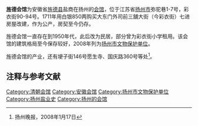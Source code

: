 {{noteTA
|1=zh-hans:彩衣;zh-hant:彩衣;
}}
{{文物保护单位
| 级别 = 市县级
| 省名 = 江苏省
| 市/县名 = 扬州市
| 图片 = 
| 名称 = 旌德会馆
| 编号 = 81
| 分类 = 古建筑
| 时代 = [[清|清]]
| 所在 = [[广陵区|广陵区]]弥驼巷1、3、5、7号
| 登录 = 2008年
}}
'''旌德会馆'''为安徽省[[旌德县|旌德县]]盐商在扬州的[[会馆|会馆]]，位于江苏省[[扬州市|扬州市]]弥驼巷1-7号，彩衣街90-94号。1711年用白银850两购买大东门外司前三舖大街（今彩衣街）七进房屋改建，作为公产，房契至今仍存。

旌德会馆一直存在到1950年代，此后改为民居，部分曾为彩衣街小学租用。该会馆的建筑格局至今保存较好，2008年列为[[扬州市文物保护单位|扬州市文物保护单位]]。

旌德会馆的产业，还有埂子街146号愿生寺、国庆路360号等处<ref>扬州晚报，2008年1月17日</ref>。

==注释与参考文献==
{{reflist}}

[[Category:清朝会馆|Category:清朝会馆]]
[[Category:安徽会馆|Category:安徽会馆]]
[[Category:扬州市文物保护单位|Category:扬州市文物保护单位]]
[[Category:扬州盐业史|Category:扬州盐业史]]
[[Category:扬州的会馆|Category:扬州的会馆]]